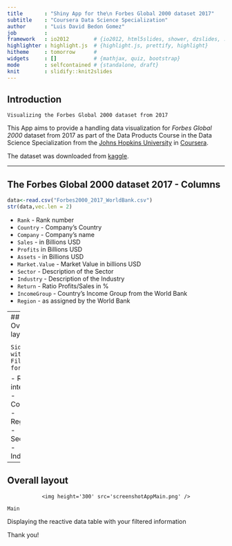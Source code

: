 ```yaml
---
title       : "Shiny App for the\n Forbes Global 2000 dataset 2017"
subtitle    : "Coursera Data Science Specialization"
author      : "Luis David Bedon Gomez"
job         : 
framework   : io2012        # {io2012, html5slides, shower, dzslides, ...}
highlighter : highlight.js  # {highlight.js, prettify, highlight}
hitheme     : tomorrow      # 
widgets     : []            # {mathjax, quiz, bootstrap}
mode        : selfcontained # {standalone, draft}
knit        : slidify::knit2slides
---
```



## Introduction

`Visualizing the Forbes Global 2000 dataset from 2017`


This App aims to provide a handling data visualization for 
*Forbes Global 2000* dataset from 2017 as part of the Data Products Course in the Data Science Specialization
from the [Johns Hopkins University](http://www.jhu.edu) in [Coursera](https://www.coursera.org/specializations/jhu-data-science).

The dataset was downloaded from [kaggle](https://www.kaggle.com/ash316/forbes-top-2000-companies).

---


## The Forbes Global 2000 dataset 2017 - Columns
```r
data<-read.csv("Forbes2000_2017_WorldBank.csv")
str(data,vec.len = 2)
```
  - `Rank`          - Rank number             
  - `Country`       - Company's Country   
  - `Company`       - Company's name 
  - `Sales`         - in Billions USD
  - `Profits`        in Billions USD
  - `Assets`      - in Billions USD
  - `Market.Value`  - Market Value in billions USD
  - `Sector`        - Description of the Sector
  - `Industry`      - Description of the Industry
  - `Return`        - Ratio Profits/Sales in %
  - `IncomeGroup`   - Country's Income Group from the World Bank
  - `Region`        - as assigned by the World Bank

<!-- The information **IncomeGroup** and **Region** was extracted from the [World Bank](http://databank.worldbank.org/data/home.aspx). -->

---
##  Overall layout

<div style='text-align: center;'>
    <img height='300' src='screenshotAppSideBar.png' />
</div>

`Sidebar with Filters for`

- Rank interval - Country - Region - Sector - Industry

---
##  Overall layout

<div style='text-align: center;'>
    <img height='300' src='screenshotAppMain.png' />
</div>

`Main` 

Displaying the reactive data table with your filtered information

Thank you!






